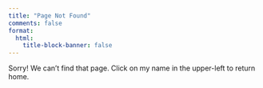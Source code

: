 ```yaml
---
title: "Page Not Found"
comments: false
format:
  html:
    title-block-banner: false
---
```


::: notfound-text
Sorry! We can't find that page. Click on my name in the upper-left to return home.
:::
